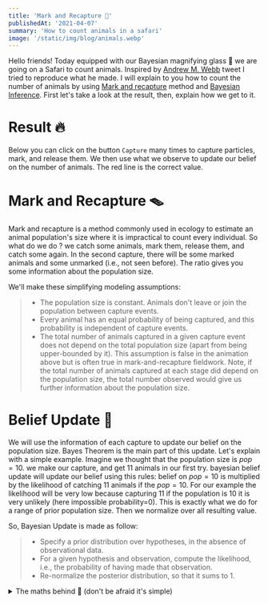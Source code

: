 ```yaml
---
title: 'Mark and Recapture 🦘'
publishedAt: '2021-04-07'
summary: 'How to count animals in a safari'
image: '/static/img/blog/animals.webp'
---
```


<MathSpace />

Hello friends! Today equipped with our Bayesian magnifying glass 🔎 we are going on a Safari to count animals. Inspired by [Andrew M. Webb](https://twitter.com/AndrewM_Webb/status/1212673397106388992) tweet I tried to reproduce what he made. I will explain to you how to count the number of animals by using [Mark and recapture](https://en.wikipedia.org/wiki/Mark_and_recapture) method and [Bayesian Inference](https://en.wikipedia.org/wiki/Bayesian_inference). First let's take a look at the result, then, explain how we get to it.

# Result 🔥

Below you can click on the button `Capture` many times to capture particles, mark, and release them. We then use what we observe to update our belief on the number of animals. The red line is the correct value.


# Mark and Recapture 🪤

Mark and recapture is a method commonly used in ecology to estimate an animal population's size where it is impractical to count every individual. So what do we do ? we catch some animals, mark them, release them, and catch some again. In the second capture, there will be some marked animals and some unmarked (i.e., not seen before). The ratio gives you some information about the population size.

We'll make these simplifying modeling assumptions:

> * The population size is constant. Animals don't leave or join the population between capture events.
> * Every animal has an equal probability of being captured, and this probability is independent of capture events.
> * The total number of animals captured in a given capture event does not depend on the total population size (apart from being upper-bounded by it). This assumption is false in the animation above but is often true in mark-and-recapture fieldwork. Note, if the total number of animals captured at each stage did depend on the population size, the total number observed would give us further information about the population size.

# Belief Update 🤔 

We will use the information of each capture to update our belief on the population size. Bayes Theorem is the main part of this update. Let's explain with a simple example. Imagine we thought that the population size is $pop=10$. we make our capture, and get 11 animals in our first try. bayesian belief update will update our belief using this rules: belief on $pop=10$ is multiplied by the likelihood of catching 11 animals if the $pop=10$. For our example the likelihood will be very low because capturing 11 if the population is 10 it is very unlikely (here impossible probability=0). This is exactly what we do for a range of prior population size. Then we normalize over all resulting value.

So, Bayesian Update is made as follow:

> * Specify a prior distribution over hypotheses, in the absence of observational data.
> * For a given hypothesis and observation, compute the likelihood, i.e., the probability of having made that observation.
> * Re-normalize the posterior distribution, so that it sums to 1.

<details>
<summary>The maths behind 🧮 (don't be afraid it's simple)</summary>

<div className="text-center">
$\small{\mathbb{P}(H \mid O) \propto \mathbb{P}(O \mid H) \mathbb{P}(O)}$
</div>

If we let O stand for an observation, and H for a hypothesis. In our case it will look like :

<div className="text-center">
$\scriptsize{\mathbb{P}(X=pop \mid cap_{new}=k, cap_{already}=n) \propto \underbrace{\mathbb{P}(cap_{new}=k \mid X=k, cap_{already}=n)}_{\text{likelihood}} \underbrace{\mathbb{P}(X=pop \mid cap_{already}=n)}_{\text{prior}}}$
</div>

Where $cap_{new}$ is the number of new animals and $cap_{already}$ stand for the number of animals that we have already capture.

$\small{\mathbb{P}(cap_{new}=k \mid X=k, cap_{already}=n)}$ follow a [hypergeometric distribution](https://en.wikipedia.org/wiki/Hypergeometric_distribution).

</details>
